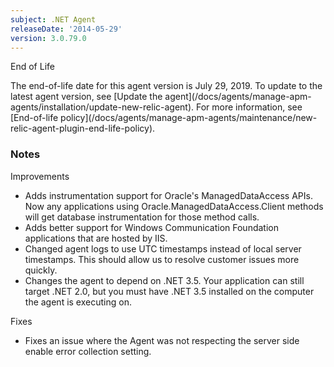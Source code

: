 ```yaml
---
subject: .NET Agent
releaseDate: '2014-05-29'
version: 3.0.79.0
---
```


End of Life

<Callout variant="important">
  The end-of-life date for this agent version is July 29, 2019. To update to the latest agent version, see [Update the agent](/docs/agents/manage-apm-agents/installation/update-new-relic-agent). For more information, see [End-of-life policy](/docs/agents/manage-apm-agents/maintenance/new-relic-agent-plugin-end-life-policy).
</Callout>

### Notes

Improvements

* Adds instrumentation support for Oracle's ManagedDataAccess APIs. Now any applications using Oracle.ManagedDataAccess.Client methods will get database instrumentation for those method calls.
* Adds better support for Windows Communication Foundation applications that are hosted by IIS.
* Changed agent logs to use UTC timestamps instead of local server timestamps. This should allow us to resolve customer issues more quickly.
* Changes the agent to depend on .NET 3.5. Your application can still target .NET 2.0, but you must have .NET 3.5 installed on the computer the agent is executing on.

Fixes

* Fixes an issue where the Agent was not respecting the server side enable error collection setting.
